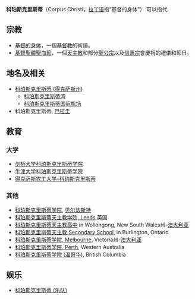 '''科珀斯克里斯蒂'''（Corpus Christi，[[拉丁语|拉丁语]]指“基督的身体”） 可以指代:

==宗教==
*[[基督的身体|基督的身体]]，一個[[基督教|基督教]]的術語。
*[[基督聖體聖血節|基督聖體聖血節]]，一個[[天主教|天主教]]和部分[[聖公宗|聖公宗]]以及[[信義宗|信義宗]]會慶祝的禮儀和節日。
==地名及相关==
* [[科珀斯克里斯蒂_(得克萨斯州)|科珀斯克里斯蒂 (得克萨斯州)]]
** [[科珀斯克里斯蒂湾|科珀斯克里斯蒂湾]]
** [[科珀斯克里斯蒂国际机场|科珀斯克里斯蒂国际机场]]
* 科珀斯克里斯蒂, [[巴拉圭|巴拉圭]]

==教育==
===大学===
* [[剑桥大学科珀斯克里斯蒂学院|剑桥大学科珀斯克里斯蒂学院]]
* [[牛津大学科珀斯克里斯蒂学院|牛津大学科珀斯克里斯蒂学院]]
* [[得克萨斯农工大学–科珀斯克里斯蒂|得克萨斯农工大学–科珀斯克里斯蒂]]

===其他===
* [[科珀斯克里斯蒂学院|科珀斯克里斯蒂学院]], [[贝尔法斯特|贝尔法斯特]]
* [[科珀斯克里斯蒂天主教学院,_Leeds|科珀斯克里斯蒂天主教学院, Leeds]],英国
* [[科珀斯克里斯蒂天主教高中,_Wollongong|科珀斯克里斯蒂天主教高中]] in Wollongong, New South Wales州-[[澳大利亚|澳大利亚]]
* [[科珀斯克里斯蒂天主教_Secondary_School|科珀斯克里斯蒂天主教 Secondary School]], in Burlington, Ontario
* [[科珀斯克里斯蒂学院,_Melbourne|科珀斯克里斯蒂学院, Melbourne]], Victoria州-[[澳大利亚|澳大利亚]]
* [[科珀斯克里斯蒂学院,_Perth|科珀斯克里斯蒂学院, Perth]], Western Australia
* [[科珀斯克里斯蒂学院_(温哥华)|科珀斯克里斯蒂学院 (温哥华)]], British Columbia

==娱乐==
* [[科珀斯克里斯蒂_(乐队)|科珀斯克里斯蒂 (乐队)]]
{{Reflist}}

{{Disambiguation|K|Cat=七字译名消歧义}}